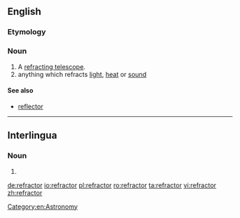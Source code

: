 ==English==
{{wikipedia}}

===Etymology===
{{suffix|refract|or}}

===Noun===
{{en-noun}}

# A [[refracting telescope]].
# anything which refracts [[light]], [[heat]] or [[sound]]

====See also====
* [[reflector]]

[[Category:en:Astronomy]]

----

==Interlingua==

===Noun===
{{ia-noun|es}}

# {{l|en|refractor}}

[[de:refractor]]
[[io:refractor]]
[[pl:refractor]]
[[ro:refractor]]
[[ta:refractor]]
[[vi:refractor]]
[[zh:refractor]]